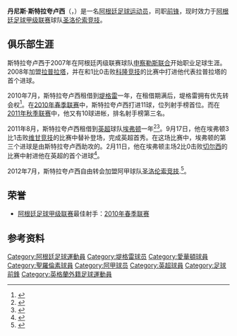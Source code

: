 {{noteta|G1=足球|G2=FAcup|G3=EPL
|T=zh-hans:丹尼斯·斯特拉夸卢西;zh-hk:丹尼斯·史特古奴斯;zh-tw:丹尼斯·斯特拉誇盧西;
|1=zh-hans:丹尼斯·斯特拉夸卢西;zh-hk:丹尼斯·史特古奴斯;zh-tw:丹尼斯·斯特拉誇盧西;
|2=zh-hans:斯特拉夸卢西;zh-hk:史特古奴斯;zh-tw:斯特拉誇盧西;
|3=zh-hans:拉普拉塔; zh-hk:甘拿斯亞;
|4=zh-hans:科隆竞技; zh-hk:高隆;
}}
{{Infobox football biography
 | playername  = 丹尼斯·斯特拉夸卢西<br>Denis Stracqualursi
 | image       = [[File:Denis_Stracqualursi.jpg|250px]]
 | fullname    = Denis Andrés Stracqualursi
 | height      = {{height|m=1.91|precision=0}} 
 | dateofbirth = {{birth date and age|1987|10|20}}         
 | cityofbirth = [[雷法拉|雷法拉]] 
 | countryofbirth = [[阿根廷|阿根廷]]
 | currentclub = [[圣洛伦索竞技|圣洛伦索竞技]]
 | clubnumber  = 9
 | position    = [[前锋_(足球)|前锋]]
 | youthyears1 = 
 | youthclubs1 =  
 | years1      = 2007–2008 
 | clubs1      = [[申察勒斯联合足球俱乐部|申察勒斯联合]]
 | caps1       = 24
 | goals1      = 11
 | years2      = 2008–2010 
 | clubs2      = [[拉普拉塔体操击剑俱乐部|拉普拉塔]]
 | caps2       = 45
 | goals2      = 6
 | years3      = 2010–2012
 | clubs3      = [[堤格雷竞技俱乐部|堤格雷]] 
 | caps3       = 35
 | goals3      = 21 
 | years4      = 2011–2012
 | clubs4      = → [[埃弗顿足球俱乐部|埃弗顿]]
 | caps4       = 20
 | goals4      = 1
 | years5      = 2012–
 | clubs5      = [[圣洛伦索竞技|圣洛伦索竞技]]
 | pcupdate    = 2012年6月1日
}}
'''丹尼斯·斯特拉夸卢西'''（{{lang-es|'''Denis Andrés Stracqualursi'''}}，{{bd|1987年|10月20日|catIdx=Stracqualursi, Denis Andres}}）是一名[[阿根廷|阿根廷]][[足球|足球]][[运动员|运动员]]，司职[[前锋_(足球)|前锋]]，现时效力于[[阿根廷足球甲级联赛|阿根廷足球甲级联赛]]球队[[圣洛伦索竞技|圣洛伦索竞技]]。

==俱乐部生涯==
斯特拉夸卢西于2007年在阿根廷丙级联赛球队[[申察勒斯联合足球俱乐部|申察勒斯联合]]开始职业足球生涯。2008年加盟[[拉普拉塔体操击剑俱乐部|拉普拉塔]]，并在和1比0击败[[科隆竞技俱乐部|科隆竞技]]的比赛中打进他代表拉普拉塔的首个进球。

2010年7月，斯特拉夸卢西租借到[[堤格雷竞技俱乐部|堤格雷]]一年，在租借期满后，堤格雷拥有优先转会权<ref>{{cite news |title=Morel se va y llega Stracqua |newspaper=Olé |date=2010-06-10 |url=http://www.ole.com.ar/tigre/Morel-va-llega-Stracqua_0_277772297.html |language=es |accessdate=2010-07-04 |archive-date=2016-03-04 |archive-url=https://web.archive.org/web/20160304044107/http://www.ole.com.ar/tigre/Morel-va-llega-Stracqua_0_277772297.html |dead-url=no }}</ref>。在[[阿根廷足球甲级联赛2010–2011赛季|2010年春季联赛]]中，斯特拉夸卢西打进11球，位列射手榜首位。而在[[阿根廷足球甲级联赛2010–2011赛季|2011年秋季联赛]]中，他又有10球进帐，排名射手榜第三名。

2011年8月，斯特拉夸卢西租借到[[英超|英超]]球队[[埃弗顿足球俱乐部|埃弗顿]]一年<ref>{{cite web | url=http://www.evertonfc.com/news/archive/2011/08/31/stracqualursi-joins-blues | title=Straqualursi Joins Blues | publisher=Everton F.C. | date=31 August 2011 | accessdate=September 5, 2011 | author=De Feo, Antonia | archive-url=https://web.archive.org/web/20110922190917/http://www.evertonfc.com/news/archive/2011/08/31/stracqualursi-joins-blues | archive-date=2011-09-22 | dead-url=yes }}</ref><ref>{{Cite web |url=http://www.evertonfc.com/player-profile/denis-stracqualursi |title=存档副本 |access-date=2011-09-20 |archive-url=https://web.archive.org/web/20110925153855/http://www.evertonfc.com/player-profile/denis-stracqualursi |archive-date=2011-09-25 |dead-url=yes }}</ref>。9月17日，他在埃弗顿3比1击败[[威根竞技足球俱乐部|维甘竞技]]的比赛中替补登场，完成英超首秀。在这场比赛中，埃弗顿的第三个进球是由斯特拉夸卢西助攻的。2月11日，他在埃弗顿主场2比0击败[[切尔西足球俱乐部|切尔西]]的比赛中射进他在英超的首个进球<ref>{{cite web | url=http://www.bbc.co.uk/sport/0/football/16884797 | title=BBC Sport - Everton 2-0 Chelsea | publisher=BBC | date=11 February 2012 | accessdate=11 February 2012 | archive-date=2016-01-12 | archive-url=https://web.archive.org/web/20160112201639/http://www.bbc.co.uk/sport/0/football/16884797 | dead-url=no }}</ref>。

2012年7月，斯特拉夸卢西自由转会加盟阿甲球队[[圣洛伦索竞技|圣洛伦索竞技]].<ref name="Stracq profile">{{cite web | url=http://uk.soccerway.com/players/denis-stracqualursi/68517/ | title=D. Stracqualursi | publisher=Soccerway | accessdate=21 August 2012 | archive-date=2016-03-05 | archive-url=https://web.archive.org/web/20160305145139/http://uk.soccerway.com/players/denis-stracqualursi/68517/ | dead-url=no }}</ref>。

==荣誉==
* [[阿根廷足球甲级联赛|阿根廷足球甲级联赛]]最佳射手：[[阿根廷足球甲级联赛2010–2011赛季|2010年春季联赛]]

==参考资料==
{{reflist}}

{{DEFAULTSORT:Stracqualursi, Denis Andres}}
[[Category:阿根廷足球運動員|Category:阿根廷足球運動員]]
[[Category:堤格雷球员|Category:堤格雷球员]]
[[Category:愛華頓球員|Category:愛華頓球員]]
[[Category:聖羅倫素球員|Category:聖羅倫素球員]]
[[Category:阿甲球员|Category:阿甲球员]]
[[Category:英超球員|Category:英超球員]]
[[Category:足球前鋒|Category:足球前鋒]]
[[Category:英格蘭外籍足球運動員|Category:英格蘭外籍足球運動員]]